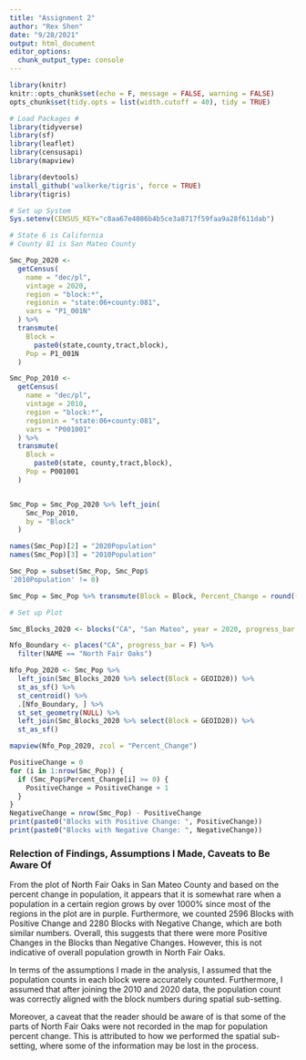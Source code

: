 ```yaml
---
title: "Assignment 2"
author: "Rex Shen"
date: "9/28/2021"
output: html_document
editor_options: 
  chunk_output_type: console
---
```


```r
library(knitr)
knitr::opts_chunk$set(echo = F, message = FALSE, warning = FALSE)
opts_chunk$set(tidy.opts = list(width.cutoff = 40), tidy = TRUE)
```


```r
# Load Packages #
library(tidyverse)
library(sf)
library(leaflet)
library(censusapi)
library(mapview)
```


```r
library(devtools)
install_github('walkerke/tigris', force = TRUE)
library(tigris)
```


```r
# Set up System
Sys.setenv(CENSUS_KEY="c8aa67e4086b4b5ce3a8717f59faa9a28f611dab")
```

```r
# State 6 is California
# County 81 is San Mateo County

Smc_Pop_2020 <-
  getCensus(
    name = "dec/pl",
    vintage = 2020,
    region = "block:*", 
    regionin = "state:06+county:081",
    vars = "P1_001N"
  ) %>% 
  transmute(
    Block =
      paste0(state,county,tract,block),
    Pop = P1_001N
  )

Smc_Pop_2010 <-
  getCensus(
    name = "dec/pl",
    vintage = 2010,
    region = "block:*", 
    regionin = "state:06+county:081",
    vars = "P001001"
  ) %>% 
  transmute(
    Block =
      paste0(state, county,tract,block),
    Pop = P001001
  )


Smc_Pop = Smc_Pop_2020 %>% left_join(
    Smc_Pop_2010,
    by = "Block"
  )

names(Smc_Pop)[2] = "2020Population"
names(Smc_Pop)[3] = "2010Population"

Smc_Pop = subset(Smc_Pop, Smc_Pop$
'2010Population' != 0)

Smc_Pop = Smc_Pop %>% transmute(Block = Block, Percent_Change = round((`2020Population` - `2010Population`)/`2010Population` * 100, 2))
```


```r
# Set up Plot

Smc_Blocks_2020 <- blocks("CA", "San Mateo", year = 2020, progress_bar = F)

Nfo_Boundary <- places("CA", progress_bar = F) %>% 
  filter(NAME == "North Fair Oaks")

Nfo_Pop_2020 <- Smc_Pop %>% 
  left_join(Smc_Blocks_2020 %>% select(Block = GEOID20)) %>% 
  st_as_sf() %>% 
  st_centroid() %>% 
  .[Nfo_Boundary, ] %>% 
  st_set_geometry(NULL) %>% 
  left_join(Smc_Blocks_2020 %>% select(Block = GEOID20)) %>% 
  st_as_sf()
```

```r
mapview(Nfo_Pop_2020, zcol = "Percent_Change")
```


```r
PositiveChange = 0
for (i in 1:nrow(Smc_Pop)) {
  if (Smc_Pop$Percent_Change[i] >= 0) {
    PositiveChange = PositiveChange + 1
  }
}
NegativeChange = nrow(Smc_Pop) - PositiveChange
print(paste0("Blocks with Positive Change: ", PositiveChange))
print(paste0("Blocks with Negative Change: ", NegativeChange))
```

### Relection of Findings, Assumptions I Made, Caveats to Be Aware Of

From the plot of North Fair Oaks in San Mateo County and based on the percent change in population, it appears that it is somewhat rare when a population in a certain region grows by over $1000\%$ since most of the regions in the plot are in purple. Furthermore, we counted $2596$ Blocks with Positive Change and $2280$ Blocks with Negative Change, which are both similar numbers. Overall, this suggests that there were more Positive Changes in the Blocks than Negative Changes. However, this is not indicative of overall population growth in North Fair Oaks.

In terms of the assumptions I made in the analysis, I assumed that the population counts in each block were accurately counted. Furthermore, I assumed that after joining the 2010 and 2020 data, the population count was correctly aligned with the block numbers during spatial sub-setting.

Moreover, a caveat that the reader should be aware of is that some of the parts of North Fair Oaks were not recorded in the map for population percent change. This is attributed to how we performed the spatial sub-setting, where some of the information may be lost in the process.



